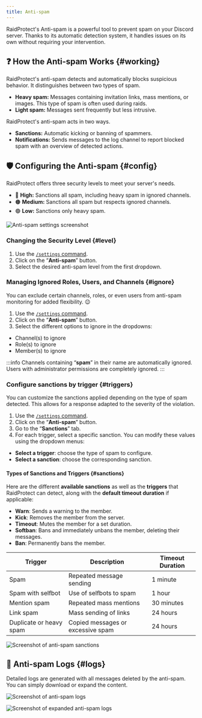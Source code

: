 ```yaml
---
title: Anti-spam
---
```



RaidProtect's Anti-spam is a powerful tool to prevent spam on your Discord server. Thanks to its automatic detection system, it handles issues on its own without requiring your intervention.

## ❓ How the Anti-spam Works {#working}

RaidProtect's anti-spam detects and automatically blocks suspicious behavior. It distinguishes between two types of spam.
- **Heavy spam:** Messages containing invitation links, mass mentions, or images. This type of spam is often used during raids.
- **Light spam:** Messages sent frequently but less intrusive.

RaidProtect's anti-spam acts in two ways.
- **Sanctions:** Automatic kicking or banning of spammers.
- **Notifications:** Sends messages to the log channel to report blocked spam with an overview of detected actions.

## 🛡️ Configuring the Anti-spam {#config}

RaidProtect offers three security levels to meet your server's needs.
- 🔴 **High:** Sanctions all spam, including heavy spam in ignored channels.
- 🟠 **Medium:** Sanctions all spam but respects ignored channels.
- 🟢 **Low:** Sanctions only heavy spam.

![Anti-spam settings screenshot](../assets/rp-settings-anti-spam.webp)

### Changing the Security Level {#level}

1. Use the [`/settings` command](../setup.md#settings).
2. Click on the “**Anti-spam**” button.
3. Select the desired anti-spam level from the first dropdown.

### Managing Ignored Roles, Users, and Channels {#ignore}

You can exclude certain channels, roles, or even users from anti-spam monitoring for added flexibility. 😉
1. Use the [`/settings` command](../setup.md#settings).
2. Click on the “**Anti-spam**” button.
3. Select the different options to ignore in the dropdowns:
- Channel(s) to ignore
- Role(s) to ignore
- Member(s) to ignore

:::info
Channels containing “**spam**” in their name are automatically ignored. Users with administrator permissions are completely ignored.
:::

### Configure sanctions by trigger {#triggers}

You can customize the sanctions applied depending on the type of spam detected. This allows for a response adapted to the severity of the violation.

1. Use the [ `/settings` command](../setup.md#settings).
2. Click on the “**Anti-spam**” button.
3. Go to the “**Sanctions**” tab.
4. For each trigger, select a specific sanction. You can modify these values using the dropdown menus:
- **Select a trigger**: choose the type of spam to configure.
- **Select a sanction**: choose the corresponding sanction.

#### Types of Sanctions and Triggers {#sanctions}

Here are the different **available sanctions** as well as the **triggers** that RaidProtect can detect, along with the **default timeout duration** if applicable:

- **Warn**: Sends a warning to the member.
- **Kick**: Removes the member from the server.
- **Timeout**: Mutes the member for a set duration.
- **Softban**: Bans and immediately unbans the member, deleting their messages.
- **Ban**: Permanently bans the member.

| Trigger                                | Description                                             | Timeout Duration   |
|----------------------------------------|---------------------------------------------------------|--------------------|
| Spam                                   | Repeated message sending                                | 1 minute           |
| Spam with selfbot                      | Use of selfbots to spam                                 | 1 hour             |
| Mention spam                           | Repeated mass mentions                                  | 30 minutes         |
| Link spam                              | Mass sending of links                                   | 24 hours           |
| Duplicate or heavy spam                | Copied messages or excessive spam                       | 24 hours           |

![Screenshot of anti-spam sanctions](../assets/rpBeta-settings-anti-spam-sanctions.webp)

## 📑 Anti-spam Logs {#logs}

Detailed logs are generated with all messages deleted by the anti-spam. You can simply download or expand the content.

<SeparatedBox>
<Tabs>
  <TabItem value="animator" label="Collapsed" default>

![Screenshot of anti-spam logs](../assets/rp-logs-anti-spam.webp)

  </TabItem>
  <TabItem value="moderator" label="Expanded">

![Screenshot of expanded anti-spam logs](../assets/rp-logs-anti-spam-expand.webp)

  </TabItem>
</Tabs>
</SeparatedBox>